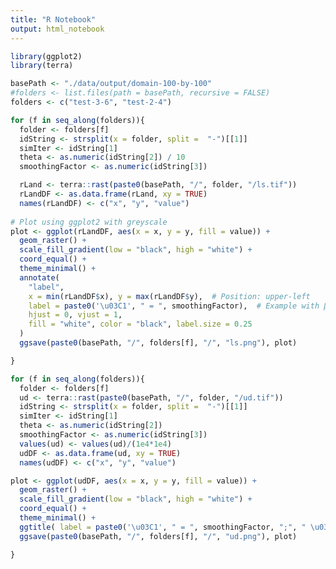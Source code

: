 ```yaml
---
title: "R Notebook"
output: html_notebook
---
```


```r
library(ggplot2)
library(terra)
```
```r
basePath <- "./data/output/domain-100-by-100"
#folders <- list.files(path = basePath, recursive = FALSE)
folders <- c("test-3-6", "test-2-4")
```
```r
for (f in seq_along(folders)){
  folder <- folders[f]
  idString <- strsplit(x = folder, split =  "-")[[1]]
  simIter <- idString[1]
  theta <- as.numeric(idString[2]) / 10
  smoothingFactor <- as.numeric(idString[3])

  rLand <- terra::rast(paste0(basePath, "/", folder, "/ls.tif"))
  rLandDF <- as.data.frame(rLand, xy = TRUE)
  names(rLandDF) <- c("x", "y", "value")
  
# Plot using ggplot2 with greyscale
plot <- ggplot(rLandDF, aes(x = x, y = y, fill = value)) +
  geom_raster() +
  scale_fill_gradient(low = "black", high = "white") +
  coord_equal() +
  theme_minimal() +
  annotate(
    "label",
    x = min(rLandDF$x), y = max(rLandDF$y),  # Position: upper-left
    label = paste0('\u03C1', " = ", smoothingFactor),  # Example with β = 0.5
    hjust = 0, vjust = 1,
    fill = "white", color = "black", label.size = 0.25
  )
  ggsave(paste0(basePath, "/", folders[f], "/", "ls.png"), plot)

}
```

```r

for (f in seq_along(folders)){
  folder <- folders[f]
  ud <- terra::rast(paste0(basePath, "/", folder, "/ud.tif"))
  idString <- strsplit(x = folder, split =  "-")[[1]]
  simIter <- idString[1]
  theta <- as.numeric(idString[2])
  smoothingFactor <- as.numeric(idString[3])
  values(ud) <- values(ud)/(1e4*1e4)
  udDF <- as.data.frame(ud, xy = TRUE)
  names(udDF) <- c("x", "y", "value")

plot <- ggplot(udDF, aes(x = x, y = y, fill = value)) +
  geom_raster() +
  scale_fill_gradient(low = "black", high = "white") +
  coord_equal() +
  theme_minimal() +
  ggtitle( label = paste0('\u03C1', " = ", smoothingFactor, ";", " \u0398", " = ", theta)) 
  ggsave(paste0(basePath, "/", folders[f], "/", "ud.png"), plot)

}

```



